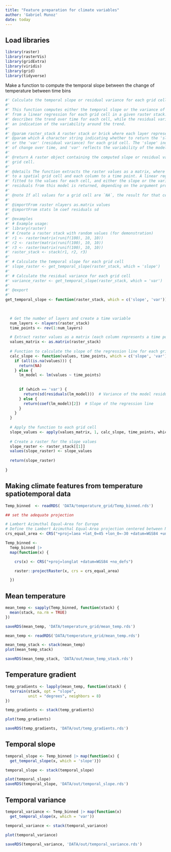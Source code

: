 ```yaml
---
title: "Feature preparation for climate variables"
author: 'Gabriel Munoz'
date: today
---
```


## Load libraries

```r
library(raster)
library(rasterVis)
library(gridExtra)
library(viridis)
library(grid)
library(tidyverse)
```

Make a function to compute the temporal slope between the change of temperature between time bins


```r
#' Calculate the temporal slope or residual variance for each grid cell in a raster stack
#'
#' This function computes either the temporal slope or the variance of the residuals 
#' from a linear regression for each grid cell in a given raster stack. The slope 
#' describes the trend over time for each cell, while the residual variance gives 
#' an indication of the variability around the trend.
#'
#' @param raster_stack A raster stack or brick where each layer represents a time point.
#' @param which A character string indicating whether to return the 'slope' (default) 
#' or the 'var' (residual variance) for each grid cell. The 'slope' indicates the rate 
#' of change over time, and 'var' reflects the variability of the model residuals.
#'
#' @return A raster object containing the computed slope or residual variance for each 
#' grid cell.
#'
#' @details The function extracts the raster values as a matrix, where each row corresponds 
#' to a spatial grid cell and each column to a time point. A linear regression is then 
#' fitted to the values for each cell, and either the slope or the variance of the 
#' residuals from this model is returned, depending on the argument provided.
#'
#' @note If all values for a grid cell are `NA`, the result for that cell will also be `NA`.
#'
#' @importFrom raster nlayers as.matrix values
#' @importFrom stats lm coef residuals sd
#'
#' @examples
#' # Example usage:
#' library(raster)
#' # Create a raster stack with random values (for demonstration)
#' r1 <- raster(matrix(runif(100), 10, 10))
#' r2 <- raster(matrix(runif(100), 10, 10))
#' r3 <- raster(matrix(runif(100), 10, 10))
#' raster_stack <- stack(r1, r2, r3)
#' 
#' # Calculate the temporal slope for each grid cell
#' slope_raster <- get_temporal_slope(raster_stack, which = 'slope')
#'
#' # Calculate the residual variance for each grid cell
#' variance_raster <- get_temporal_slope(raster_stack, which = 'var')
#'
#' @export
#' 
get_temporal_slope <- function(raster_stack, which = c('slope', 'var')){
  

  
  # Get the number of layers and create a time variable
  num_layers <- nlayers(raster_stack)
  time_points <- rev(1:num_layers)

  # Extract raster values as a matrix (each column represents a time point)
  values_matrix <- as.matrix(raster_stack)
  
  # Function to calculate the slope of the regression line for each grid cell
  calc_slope <- function(values, time_points, which = c('slope', 'var')) {
    if (all(is.na(values))) {
      return(NA)
    } else {
      lm_model <- lm(values ~ time_points)
      
      
      if (which == 'var') {
        return(sd(residuals(lm_model)))  # Variance of the model residuals
      } else {
        return(coef(lm_model)[2])  # Slope of the regression line
      }
    }
  }
  
  # Apply the function to each grid cell
  slope_values <- apply(values_matrix, 1, calc_slope, time_points, which)
  
  # Create a raster for the slope values
  slope_raster <- raster_stack[[1]]
  values(slope_raster) <- slope_values
  
  return(slope_raster)
  
}


```

## Making climate features from temperature spatiotemporal data 

```r

Temp_binned  <- readRDS( 'DATA/temperature_grid/Temp_binned.rds')

## set the adequate projection

# Lambert Azimuthal Equal-Area for Europe
# Define the Lambert Azimuthal Equal-Area projection centered between NA and Europe
crs_equal_area <- CRS("+proj=laea +lat_0=45 +lon_0=-30 +datum=WGS84 +units=m")

Temp_binned <-
  Temp_binned |>
  map(function(x) {

    crs(x) <- CRS("+proj=longlat +datum=WGS84 +no_defs")

    raster::projectRaster(x, crs = crs_equal_area)

  })


```


## Mean temperature 

```r
mean_temp <- sapply(Temp_binned, function(stack) {
  mean(stack, na.rm = TRUE)
})


```


```r
saveRDS(mean_temp, 'DATA/temperature_grid/mean_temp.rds')

mean_temp <- readRDS('DATA/temperature_grid/mean_temp.rds')
```


```r
mean_temp_stack <- stack(mean_temp)
plot(mean_temp_stack)

saveRDS(mean_temp_stack, 'DATA/out/mean_temp_stack.rds')


```

## Temperature gradient


```r
temp_gradients <- lapply(mean_temp, function(stack) {
  terrain(stack, opt = "slope", 
          unit = "degrees", neighbors = 8)
})

temp_gradients <- stack(temp_gradients)

plot(temp_gradients)

saveRDS(temp_gradients, 'DATA/out/temp_gradients.rds')

```


## Temporal slope


```r
temporal_slope <- Temp_binned |> map(function(x) {
  get_temporal_slope(x, which = 'slope')})

temporal_slope <- stack(temporal_slope)

plot(temporal_slope)
saveRDS(temporal_slope, 'DATA/out/temporal_slope.rds')

```

## Temporal variance 

```r
temporal_variance <- Temp_binned |> map(function(x) 
  get_temporal_slope(x, which = 'var'))

temporal_variance <- stack(temporal_variance)

plot(temporal_variance)

saveRDS(temporal_variance, 'DATA/out/temporal_variance.rds')

```







